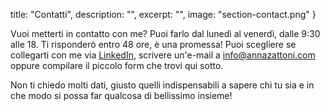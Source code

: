   title: "Contatti",
  description: "",
  excerpt: "",
  image: "section-contact.png"
}

Vuoi metterti in contatto con me? Puoi farlo dal lunedì al venerdì, dalle 9:30 alle 18. Ti risponderò entro 48 ore, è una promessa! Puoi scegliere se collegarti con me via [LinkedIn](https://www.linkedin.com/in/zattonianna), scrivere un'e-mail a [info@annazattoni.com](mailto:info@annazattoni.com) oppure compilare il piccolo form che trovi qui sotto.

Non ti chiedo molti dati, giusto quelli indispensabili a sapere chi tu sia e in che modo si possa far qualcosa di bellissimo insieme!

<contactform />
